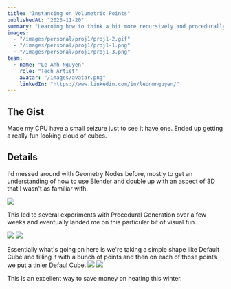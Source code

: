 ```yaml
---
title: "Instancing on Volumetric Points"
publishedAt: "2023-11-20"
summary: "Learning how to think a bit more recursively and procedurally with Geometry Nodes."
images:
  - "/images/personal/proj1/proj1-2.gif"
  - "/images/personal/proj1/proj1-1.png"
  - "/images/personal/proj1/proj1-3.png"
team:
  - name: "Le-Anh Nguyen"
    role: "Tech Artist"
    avatar: "/images/avatar.png"
    linkedIn: "https://www.linkedin.com/in/leonmnguyen/"
---
```


## The Gist
Made my CPU have a small seizure just to see it have one. Ended up getting a really fun looking cloud of cubes.

## Details

I'd messed around with Geometry Nodes before, mostly to get an understanding of how to use Blender and double up with an aspect of 3D that I wasn't as familiar with.

![](https://youtu.be/s1Qgi0H0CLU)

This led to several experiments with Procedural Generation over a few weeks and eventually landed me on this particular bit of visual fun.

![](/images/personal/proj1/proj1-1.png)
![](/images/personal/proj1/proj1-3.png)

Essentially what's going on here is we're taking a simple shape like Default Cube and filling it with a bunch of points and then on each of those points we put a tinier Defaul Cube.
![](/images/personal/proj1/proj1-4.png)
![](/images/personal/proj1/proj1-5.png)

This is an excellent way to save money on heating this winter.